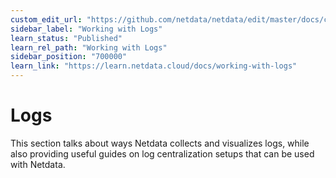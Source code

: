 ```yaml
---
custom_edit_url: "https://github.com/netdata/netdata/edit/master/docs/category-overview-pages/logs.md"
sidebar_label: "Working with Logs"
learn_status: "Published"
learn_rel_path: "Working with Logs"
sidebar_position: "700000"
learn_link: "https://learn.netdata.cloud/docs/working-with-logs"
---
```


# Logs

This section talks about ways Netdata collects and visualizes logs, while also providing useful guides on log centralization setups that can be used with Netdata.
